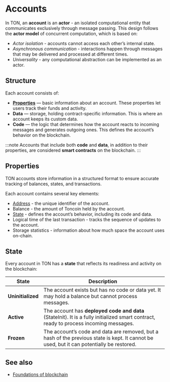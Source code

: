 
# Accounts

In TON, an **account** is an **actor** - an isolated computational entity that communicates exclusively through message passing. This design follows the **actor model** of concurrent computation, which is based on:
- *Actor isolation* - accounts cannot access each other’s internal state.
- *Asynchronous communication* - interactions happen through messages that may be delivered and processed at different times.
- *Universality* - any computational abstraction can be implemented as an actor.

## Structure
Each account consists of:
- **[Properties](#properties)** — basic information about an account. These properties let users track their funds and activity.
- **Data** — storage, holding contract-specific information. This is where an account keeps its custom data.
- **Code** — the logic that determines how the account reacts to incoming messages and generates outgoing ones. This defines the account’s behavior on the blockchain.

:::note
Accounts that include both **code** and **data**, in addition to their properties, are considered **smart contracts** on the blockchain.
:::

## Properties

TON accounts store information in a structured format to ensure accurate tracking of balances, states, and transactions.

Each account contains several key elements:
- [Address](/v3/concepts/dive-into-ton/ton-blockchain/smart-contract-addresses) - the unique identifier of the account.
- Balance - the amount of Toncoin held by the account.
- [State](#state) - defines the account’s behavior, including its code and data.
- Logical time of the last transaction - tracks the sequence of updates to the account.
- Storage statistics - information about how much space the account uses on-chain.

## State

Every account in TON has a **state** that reflects its readiness and activity on the blockchain:

| State     | Description                                                                                                                                 |
| ---------- |---------------------------------------------------------------------------------------------------------------------------------------------|
| **Uninitialized** | The account exists but has no code or data yet. It may hold a balance but cannot process messages.                                          |
| **Active** | The account has **deployed code and data** (StateInit). It is a fully initialized smart contract, ready to process incoming messages.       |
| **Frozen** | The account’s code and data are removed, but a hash of the previous state is kept. It cannot be used, but it can potentially be restored.      |

## See also
- [Foundations of blockchain](/v3/guidelines/dapps/transactions/foundations-of-blockchain)

<Feedback />
